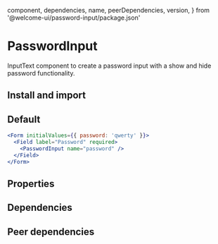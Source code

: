 
  component,
  dependencies,
  name,
  peerDependencies,
  version,
} from '@welcome-ui/password-input/package.json'

# PasswordInput

<tagversion version={version} name={name} component={component} />

InputText component to create a password input with a show and hide password functionality.

## Install and import

<usage component={component} name={name} peerDependencies={peerDependencies} />

## Default

```jsx
<Form initialValues={{ password: 'qwerty' }}>
  <Field label="Password" required>
    <PasswordInput name="password" />
  </Field>
</Form>
```

## Properties

<props propTypes={props.propTypes.PasswordInput} />

## Dependencies

<dependencies dependencies={dependencies} />

## Peer dependencies

<dependencies dependencies={peerDependencies} />
